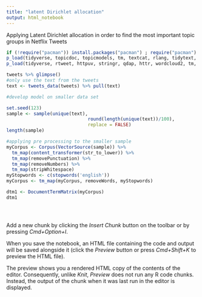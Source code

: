 ```yaml
---
title: "latent Dirichlet allocation"
output: html_notebook
---
```

 Applying Latent Dirichlet allocation in order to find the most important topic groups in Netflix Tweets 


```r
if (!require("pacman")) install.packages("pacman") ; require("pacman")
p_load(tidyverse, topicdoc, topicmodels, tm, textcat, rlang, tidytext, ggmap)
p_load(tidyverse, rtweet, httpuv, stringr, qdap, httr, wordcloud2, tm, tidytext, wordcloud)

```
```r
tweets %>% glimpse() 
#only use the text from the tweets 
text <- tweets_data(tweets) %>% pull(text)

```



```r
#develop model on smaller data set 

set.seed(123)
sample <- sample(unique(text), 
                              round(length(unique(text))/100), 
                              replace = FALSE)
length(sample)
```


```r
#applying pre processing to the smaller sample 
myCorpus <- Corpus(VectorSource(sample)) %>%
  tm_map(content_transformer(str_to_lower)) %>%
  tm_map(removePunctuation) %>%
  tm_map(removeNumbers) %>%
  tm_map(stripWhitespace)
myStopwords <- c(stopwords('english'))
myCorpus <- tm_map(myCorpus, removeWords, myStopwords)

```
```r
dtm1 <- DocumentTermMatrix(myCorpus)
dtm1 
```


```r
```


```r
```


```r
```

Add a new chunk by clicking the *Insert Chunk* button on the toolbar or by pressing *Cmd+Option+I*.

When you save the notebook, an HTML file containing the code and output will be saved alongside it (click the *Preview* button or press *Cmd+Shift+K* to preview the HTML file). 

The preview shows you a rendered HTML copy of the contents of the editor. Consequently, unlike *Knit*, *Preview* does not run any R code chunks. Instead, the output of the chunk when it was last run in the editor is displayed.


